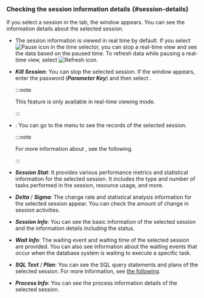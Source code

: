 ### Checking the session information details {#session-details}

If you select a session in the <Cmdname sid="active_sessions" className="uitext" /> tab, the <Cmdname sid="session_detail" className="uitext" /> window appears. You can see the information details about the selected session.

<InDoc product="postgresql"><ImgLang img='db-session-details-info.png' desc='Session detail' /></InDoc>

<InDoc product="oracle-pro,oracle"><ImgLang img='db-session-details-info-oracle-pro.png' desc='Session detail' /></InDoc>

- The session information is viewed in real time by default. If you select ![Pause icon](/img/ico-pause.svg) in the time selector, you can stop a real-time view and see the data based on the paused time. To refresh data while pausing a real-time view, select ![Refresh icon](/img/ico-refresh.svg).

- **_Kill Session_**: You can stop the selected session. If the <Cmdname sid="session_kill" className="uitext" /> window appears, enter the password (**_Parameter Key_**) and then select <Cmdname sid="apply" className="uitext" />.

  :::note

  This feature is only available in real-time viewing mode.

  :::

<InDoc product="postgresql,oracle-pro,oracle">

- <Cmdname sid="TTL06721" className="uitext" />: You can go to the <Cmdname sid="side_sessionHistory" className="uitext" /> menu to see the records of the selected session.

  :::note

  For more information about <Cmdname sid="side_sessionHistory" className="uitext" />, see <Link to="analysis-session-history">the following</Link>.

  :::

</InDoc>

<InDoc product="oracle-pro,oracle">

- **_Session Stat_**: It provides various performance metrics and statistical information for the selected session. It includes the type and number of tasks performed in the session, resource usage, and more.

- **_Delta_** / **_Sigma_**: The change rate and statistical analysis information for the selected session appear. You can check the amount of change in session activities.

</InDoc>

- **_Session Info_**: You can see the basic information of the selected session and the information details including the status.

- **_Wait Info_**: The waiting event and waiting time of the selected session are provided. You can also see information about the waiting events that occur when the database system is waiting to execute a specific task.

- **_SQL Text_** / **_Plan_**: You can see the SQL query statements and plans of the selected session. For more information, see [the following](#query-details).

<InDoc product="postgresql">

- **_Process Info_**: You can see the process information details of the selected session.

</InDoc>
